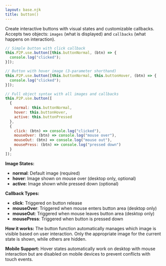 ```yaml
---
layout: base.njk
title: button()
---
```


Create interactive buttons with visual states and customizable callbacks. Accepts two objects: `images` (what is displayed) and `callbacks` (what happens on interaction).

```js
// Simple button with click callback
this.P2P.use.button([this.buttonNormal, (btn) => {
  console.log("clicked");
}]);

// Button with hover image (3-parameter shorthand)
this.P2P.use.button([this.buttonNormal, this.buttonHover, (btn) => {
  console.log("clicked");
}]);

// Full object syntax with all images and callbacks
this.P2P.use.button([
  {
    normal: this.buttonNormal,
    hover: this.buttonHover,
    active: this.buttonPressed
  },
  {
    click: (btn) => console.log("clicked"),
    mouseOver: (btn) => console.log("mouse over"),
    mouseOut: (btn) => console.log("mouse out"),
    mousePress: (btn) => console.log("pressed down")
  }
]);
```

**Image States:**
- **normal**: Default image (required)
- **hover**: Image shown on mouse over (desktop only, optional)
- **active**: Image shown while pressed down (optional)

**Callback Types:**
- **click**: Triggered on button release
- **mouseOver**: Triggered when mouse enters button area (desktop only)
- **mouseOut**: Triggered when mouse leaves button area (desktop only)
- **mousePress**: Triggered when button is pressed down

**How it works:** The button function automatically manages which image is visible based on user interaction. Only the appropriate image for the current state is shown, while others are hidden.

**Mobile Support:** Hover states automatically work on desktop with mouse interaction but are disabled on mobile devices to prevent conflicts with touch events.